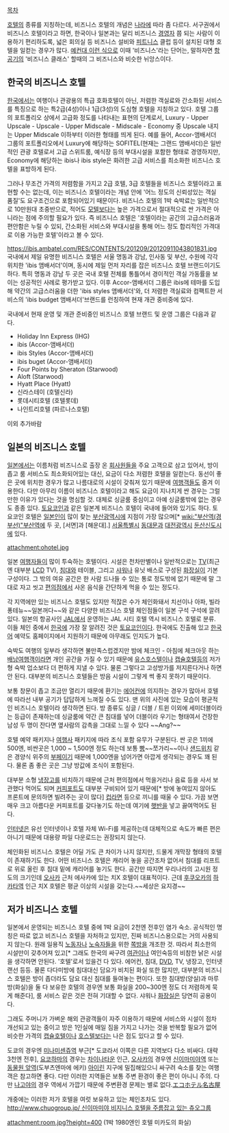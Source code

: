 [[목차]]

[[호텔]]의 종류를 지칭하는데, 비즈니스 호텔의 개념은 [[나라]]에 따라 좀 다르다. 서구권에서 비즈니스 호텔이라고 하면, 한국이나 일본과는 달리 비즈니스 [[경영자]] 쯤 되는 사람이 이용하기 편리하도록, 넓은 회의실 등 비즈니스 설비와 [[피트니스]] 클럽 등이 설치된 대형 호텔을 일컫는 경우가 많다. [http://www.travelandleisure.com/worldsbest/2013/business-hotels 예컨대 이런 식으로] 이때 '비즈니스'라는 단어는, 말하자면 [[항공기]]의 '비즈니스 클래스' 할때의 그 비즈니스와 비슷한 뉘앙스이다.


== 한국의 비즈니스 호텔 ==

[[한국]]에서는 여행이나 관광용의 특급 호화호텔이 아닌, 저렴한 객실료와 간소화된 서비스를 특징으로 하는 특2급(4성)이나 1급(3성)의 도심형 호텔을 지칭하고 있다. 호텔 그룹의 포트폴리오 상에서 고급화 정도를 나타내는 표현의 단계로서, Luxury - Upper Upscale - Upscale - Upper Midscale - Midscale - Economy 중 Upscale 내지는 Upper Midscale 이하부터 이러한 형태를 띄게 된다. 예를 들어, Accor-앰배서더 그룹의 포트폴리오에서 Luxury에 해당하는 SOFITEL(현재는 그랜드 앰배서더)은 일반적인 관광 호텔로서 고급 스위트룸, 예식장 등의 부대시설을 포함한 형태로 경영하지만, Economy에 해당하는 ibis나 ibis style은 화려한 고급 서비스를 최소화한 비즈니스 호텔을 표방하게 된다.

그러나 무조건 가격의 저렴함을 가지고 2급 호텔, 3급 호텔들을 비즈니스 호텔이라고 표현할 수는 없는데, 이는 비즈니스 호텔이라는 개념 안에 '어느 정도의 신뢰성있는 객실 품질'도 요구조건으로 포함되어있기 때문이다. 비즈니스 호텔의 1박 숙박료는 일반적으로 10만원대 초중반으로, 적어도 [[모텔]]보다는 높은 가격으로서 절대적으로 싼 가격은 아니라는 점에 주의할 필요가 있다. 즉 비즈니스 호텔은 '호텔이라는 공간의 고급스러움과 편안함은 누릴 수 있되, 간소화된 서비스와 부대시설을 통해 어느 정도 합리적인 가격대로 이용 가능한 호텔'이라고 볼 수 있다.

https://ibis.ambatel.com/RES/CONTENTS/201209/20120911043801831.jpg
국내에서 제일 유명한 비즈니스 호텔은 서울 명동과 강남, 인사동 및 부산, 수원에 각각 위치한 'ibis 앰배서더'이며, 동시에 제일 먼저 자리를 잡은 비즈니스 호텔 브랜드이기도 하다. 특히 명동과 강남 두 곳은 국내 호텔 전체를 통틀어서 경이적인 객실 가동률을 보이는 성공적인 사례로 평가받고 있다. 이후 Accor-앰배서더 그룹은 ibis에 테마를 도입해 약간의 고급스러움을 더한 'ibis styles 앰배서더'와, 더 저렴한 객실료와 컴팩트한 서비스의 'ibis budget 앰배서더'브랜드를 런칭하여 현재 개관 중비중에 있다.

국내에서 현재 운영 및 개관 준비중인 비즈니스 호텔 브랜드 및 운영 그룹은 다음과 같다.

* Holiday Inn Express (IHG)
* ibis (Accor-앰배서더)
* ibis Styles (Accor-앰배서더)
* ibis buget (Accor-앰배서더)
* Four Points by Sheraton (Starwood)
* Aloft (Starwood)
* Hyatt Place (Hyatt)
* 신라스테이 (호텔신라)
* 롯데시티호텔 (호텔롯데)
* 나인트리호텔 (파르나스호텔)

이외 추가바람

== 일본의 비즈니스 호텔 ==

[[일본]]에서는 이름처럼 비즈니스로 출장 온 [[회사]]원들을 주요 고객으로 삼고 있어서, 방이 좁고 룸 서비스도 최소화되어있는 대신, 요금이 다소 저렴한 호텔을 일컫는다. 동선이 좋은 곳에 위치한 경우가 많고 나름대로의 시설이 갖춰져 있기 때문에 [[여행]]객들도 즐겨 이용한다. 다만 아무리 이름이 비즈니스 호텔이라고 해도 요금이 지나치게 싼 경우는 그럴 만한 이유가 있다는 것을 명심할 것. 대체로 싱글룸 중심이고 아예 싱글룸밖에 없는 경우도 종종 있다. [[토요코인]]과 같은 일본계 비즈니스 호텔이 국내에 들어와 있기도 하다. 토요코인 호텔은 [[일본인]]이 많이 찾는 [[부산광역시]]에 지점이 가장 많으며[* [[wiki:"부산역(경부선)"부산역]]에 두 곳, [서면]과 [해운대].] [[서울특별시]] [[동대문]]과 [[대전광역시]] [[둔산신도시]]에 있다.

attachment:ohotel.jpg
 
일본 [[여행]]자들이 많이 투숙하는 호텔이다. 시설은 천차만별이나 일반적으로는 [[TV]](최근엔 대부분 [[LCD]] TV), [[침대]]와 테이블, 그리고 [[샤워]]나 유닛 배스로 구성된 [[화장실]]이 기본 구성이다. 그 밖의 여유 공간은 한 사람 드나들 수 있는 통로 정도밖에 없기 때문에 말 그대로 자고 씻고 [[편의점]]에서 사온 음식을 간단하게 먹을 수 있는 정도다.

각 지역에만 있는 비즈니스 호텔도 있지만 적잖은 수가 체인화돼서 치선이나 아파, 빌라퐁테뉴~~일본꺼다~~와 같은 다양한 비즈니스 호텔 체인점들이 일본 구석 구석에 깔려있다. 일본의 항공사인 [[JAL]]에서 운영하는 JAL 시티 호텔 역시 비즈니스 호텔로 분류. 이들 체인 중에서 [[한국]]에 가장 잘 알려진 것은 [[토요코인]]이다. 한국에도 진출해 있고 [[한국어]] 예약도 홈페이지에서 지원하기 때문에 아무래도 인지도가 높다. 

숙박도 여행의 일부라 생각하면 불만족스럽겠지만 밤에 체크인 - 아침에 체크아웃 하는 [[배낭]]여행객이라면 개인 공간을 가질 수 있기 때문에 [[유스호스텔]]이나 [[캡슐호텔]]등의 저가형 숙박 업소보다 더 편하게 지낼 수 있다. 물론 그렇다고 고성방가를 저지른다거나 하면 안 된다. 대부분의 비즈니스 호텔들은 방음 시설이 그렇게 썩 좋지 못하기 때문이다.

보통 창문이 좁고 조금만 열리기 때문에 환기는 [[에어컨]]에 의지하는 경우가 많아서 호텔에 따라선 내부 공기가 답답하게 느껴질 수도 있다. 맨 위의 사진에 있는 모습이 평균적인 비즈니스 호텔이라 생각하면 된다. 방 종류도 싱글 / 더블 / 트윈 이외에 세미더블이라는 등급이 존재하는데 싱글룸에 약간 큰 침대를 넣어 더블이라 우기는 형태여서 건장한 남성 두 명이 잔다면 옆사람의 감촉을 그대로 느낄 수 있다 ~~Ang?~~

호텔 예약 패키지나 [[여행사]] 패키지에 따라 조식 포함 유무가 구분된다. 싼 곳은 1끼에 500엔, 비싼곳은 1,000 ~ 1,500엔 정도 하는데 보통 [[빵]]~~쪼가리~~이나 [[샌드위치]] 같은 경양식 위주의 [[부페]]이기 때문에 1,000엔을 넘어가면 아깝게 생각되는 경우도 꽤 된다. 물론 좀 좋은 곳은 그냥 방값에 조식이 포함된다. 

대부분 소형 [[냉장고]]를 비치하기 때문에 근처 편의점에서 먹을거리나 음료 등을 사서 보관했다 먹어도 되며 [[커피]]포트도 대부분 구비되어 있기 때문에[* 방에 놓여있지 않아도 프론트에 문의하면 빌려주는 곳이 많다] [[컵라면]] 등으로 끼니를 때울 수 있다. 가끔 보면 매우 크고 아름다운 커피포트를 갖다놓기도 하는데 여기에 [[햇반]]을 넣고 끓여먹어도 된다.

[[인터넷]]은 유선 인터넷이나 호텔 자체 Wi-Fi를 제공하는데 대체적으로 속도가 빠른 편은 아니기 때문에 대용량 파일 다운로드는 권장되지 않는다.

체인화된 비즈니스 호텔은 어딜 가도 큰 차이가 나지 않지만, 드물게 개막장 형태의 호텔이 존재하기도 한다. 어떤 비즈니스 호텔은 캐리어 놓을 공간조차 없어서 침대를 리프트로 위로 올린 후 침대 밑에 캐리어를 놓기도 한다. 공간만 따지면 우리나라의 고시원 정도의 크기인데 [[오사카]] 근처 에사카에 있는 치X 호텔이 대표적이다. 근데 [[후쿠오카]]의 [[하카타역]] 인근 치X 호텔은 평균 이상의 시설을 갖는다.~~세상은 요지경~~

== 저가 비즈니스 호텔 ==
일본에서 운영되는 비즈니스 호텔 중에 1박 요금이 2천엔 전후인 염가 숙소. 공식적인 명칭은 따로 없고 비즈니스 호텔을 자처하고 있지만, 진짜 비즈니스용으로는 거의 사용되지 않는다. 원래 일용직 [[노동자]]나 [[노숙자]]들을 위한 [[쪽방]]을 개조한 것. 따라서 최소한의 시설만이 갖추어져 있고[* 그래도 한국의 싸구려 [[여관]]이나 여인숙등의 비참한 낡은 시설을 생각하면 안된다. '호텔'로서 있을건 다 있다. 에어컨, 침대, [[DVD]], TV, 냉장고, 인터넷 랜선 등등. 물론 다다미방에 침대대신 담요가 비치된 화실 또한 많지만, 대부분의 비즈니스 호텔은 방이 좁더라도 담요 대신 침대를 들여놓는 편이다. 또한 침대방(양실)과 마루방(화실)을 둘 다 보유한 호텔의 경우엔 보통 화실을 200~300엔 정도 더 저렴하게 묵게 해준다], 룸 서비스 같은 것은 전혀 기대할 수 없다. 샤워나 [[화장실]]은 당연히 공용이다. 

그래도 주머니가 가벼운 해외 관광객들이 자주 이용하기 때문에 서비스와 시설이 점차 개선되고 있는 중이고 방은 1인실에 매일 짐을 가지고 나가는 것을 반복할 필요가 없어 비슷한 가격의 [[캡슐호텔]]이나 [[호스텔]]보다는 나은 점도 있다고 할 수 있다.

도쿄의 경우엔 [[미나미센쥬역]] 부근[* 도쿄라서 이쪽은 다른 지역보다 다소 비싸다. 대략 3천엔 전후], [[요코하마]]의 경우는 [[차이나타운]] 인근, [[오사카]]의 경우엔 [[신이마미야역]] 또는 [[동물원 앞역]](도부츠엔마에 에키) [[아이린]] 지구에 밀집해있으니 싸구려 숙소를 찾는 여행객은 참고하면 좋다. 다만 이러한 지역들은 보통 주변 환경이 좋은 편이 아니니 주의. 다만 [[나고야]]의 경우 역에서 가깝기 때문에 주변환경 문제는 별로 없다.[http://ecohotelnagoya.com/index.html エコホテル名古屋]

개중에는 이러한 저가 호텔을 여럿 보유하고 있는 체인조차도 있다. [[http://www.chuogroup.jp/ 신이마미야 비지니스 호텔을 주름잡고 있는 츄오그룹]]

attachment:room.jpg?height=400
(1박 1980엔인 호텔 미카도의 화실)

